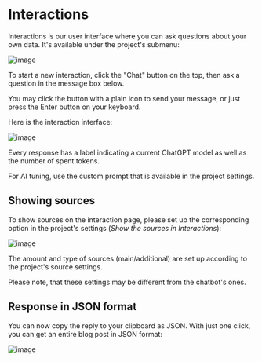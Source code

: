 
# Interactions

Interactions is our user interface where you can ask questions about your own data. It's available under the project's submenu:

![image](https://github.com/StubbornDeer/enum-docs-nextra/assets/91156314/4bfedfb4-a4f8-412f-94e0-949a2732689d)


To start a new interaction, click the "Chat" button on the top, then ask a question in the message box below. 

<Callout>
You may click the button with a plain icon to send your message, or just press the Enter button on your keyboard.
</Callout>

Here is the interaction interface:

![image](https://github.com/StubbornDeer/enum-docs-nextra/assets/91156314/7f18d97a-e3d3-411c-bd8c-aafcdd2f4759)

Every response has a label indicating a current ChatGPT model as well as the number of spent tokens.

For AI tuning, use the custom prompt that is available in the project settings.

## Showing sources
To show sources on the interaction page, please set up the corresponding option in the project's settings (*Show the sources in Interactions*):

![image](https://github.com/user-attachments/assets/71a1705a-7072-4b6a-bc48-9e1a7215af8c)


The amount and type of sources (main/additional) are set up according to the project's source settings.

<Callout>
Please note, that these settings may be different from the chatbot's ones.
</Callout>

## Response in JSON format

You can now copy the reply to your clipboard as JSON. With just one click, you can get an entire blog post in JSON format:

![image](https://github.com/user-attachments/assets/02c5227b-f3b0-4390-b426-652ba4d732ea)

